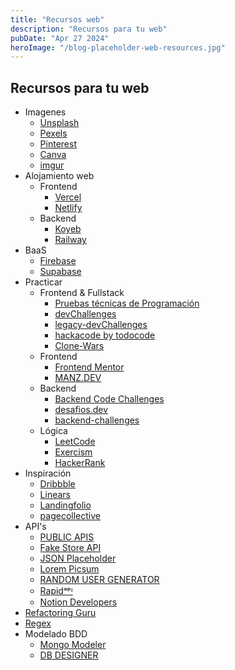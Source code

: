 ```yaml
---
title: "Recursos web"
description: "Recursos para tu web"
pubDate: "Apr 27 2024"
heroImage: "/blog-placeholder-web-resources.jpg"
---
```


## Recursos para tu web

-   Imagenes
    -   [Unsplash](https://unsplash.com/es)
    -   [Pexels](https://www.pexels.com/es-es)
    -   [Pinterest](https://ar.pinterest.com/)
    -   [Canva](https://www.canva.com/)
    -   [imgur](https://imgur.com/)
-   Alojamiento web
    -   Frontend
        -   [Vercel](https://vercel.com)
        -   [Netlify](https://app.netlify.com/)
    -   Backend
        -   [Koyeb](https://app.koyeb.com/)
        -   [Railway](https://railway.app/)
-   BaaS
    -   [Firebase](https://firebase.google.com/?hl=es)
    -   [Supabase](https://supabase.com/)
-   Practicar
    -   Frontend & Fullstack
        -   [Pruebas técnicas de Programación](https://pruebastecnicas.com/)
        -   [devChallenges](https://devchallenges.io/)
        -   [legacy-devChallenges](https://legacy.devchallenges.io/)
        -   [hackacode by todocode](https://hackacode.todocodeacademy.com/)
        -   [Clone-Wars](https://github.com/GorvGoyl/Clone-Wars)
    -   Frontend
        -   [Frontend Mentor](https://www.frontendmentor.io/)
        -   [MANZ.DEV](https://lenguajejs.com/retos/)
    -   Backend
        -   [Backend Code Challenges](https://go.rviewer.io/backend-code-challenges/)
        -   [desafios.dev](https://desafios.dev/)
        -   [backend-challenges](https://github.com/CollabCodeTech/backend-challenges)
    -   Lógica
        -   [LeetCode](https://leetcode.com/)
        -   [Exercism](https://exercism.org/)
        -   [HackerRank](https://www.hackerrank.com/)
-   Inspiración
    -   [Dribbble](https://dribbble.com/)
    -   [Linears](https://www.linears.art/)
    -   [Landingfolio](https://www.landingfolio.com/)
    -   [pagecollective](https://pagecollective.com/)
-   API's
    -   [PUBLIC APIS](https://publicapis.dev/)
    -   [Fake Store API](https://fakestoreapi.com/)
    -   [JSON Placeholder](https://jsonplaceholder.typicode.com/)
    -   [Lorem Picsum](https://picsum.photos/)
    -   [RANDOM USER GENERATOR](https://randomuser.me/)
    -   [Rapidᵃᵖᶦ](https://rapidapi.com/hub)
    -   [Notion Developers](https://developers.notion.com/)
-   [Refactoring Guru](https://refactoring.guru/es)
-   [Regex](https://regex101.com/)
-   Modelado BDD
    -   [Mongo Modeler](https://mongomodeler.com/)
    -   [DB DESIGNER](https://www.dbdesigner.net/)
